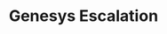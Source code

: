---
title: Genesys Escalation
sidebar_position: 3
description: sample page
custom_edit_url: null
---